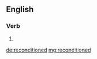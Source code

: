 ==English==

===Verb===
{{head|en|verb form}}

# {{en-past of|recondition}}

[[de:reconditioned]]
[[mg:reconditioned]]
